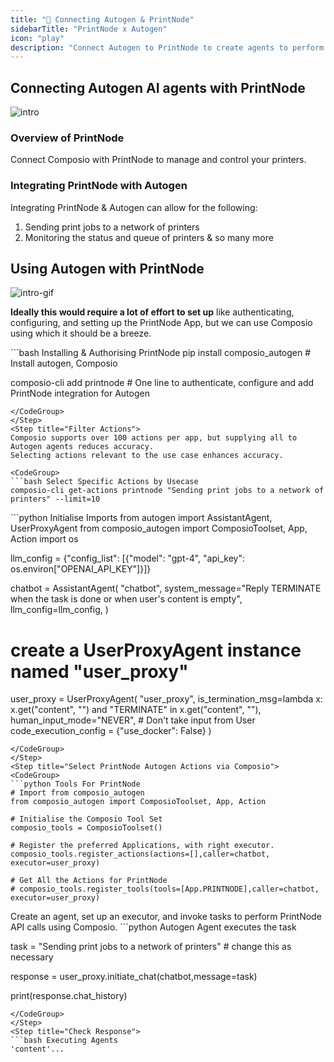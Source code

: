 ```yaml
---
title: "🚀 Connecting Autogen & PrintNode"
sidebarTitle: "PrintNode x Autogen"
icon: "play"
description: "Connect Autogen to PrintNode to create agents to perform tasks using natural language"
---
```


## Connecting Autogen AI agents with PrintNode
![intro](/media/intro.jpg)

### Overview of PrintNode

Connect Composio with PrintNode to manage and control your printers.

### Integrating PrintNode with Autogen

Integrating PrintNode & Autogen can allow for the following:

1. Sending print jobs to a network of printers
2. Monitoring the status and queue of printers
& so many more

## Using Autogen with PrintNode
![intro-gif](/media/intro.gif)
<Steps>
<Step title="Setting Up the Environment">

**Ideally this would require a lot of effort to set up** like authenticating, configuring, and setting up the PrintNode App, but we can use Composio using which it should be a breeze.

<CodeGroup>
```bash Installing & Authorising PrintNode
pip install composio_autogen # Install autogen, Composio 

composio-cli add printnode # One line to authenticate, configure and add PrintNode integration for Autogen
```
</CodeGroup>
</Step>
<Step title="Filter Actions">
Composio supports over 100 actions per app, but supplying all to Autogen agents reduces accuracy.
Selecting actions relevant to the use case enhances accuracy.

<CodeGroup>
```bash Select Specific Actions by Usecase
composio-cli get-actions printnode "Sending print jobs to a network of printers" --limit=10
```
</CodeGroup>

</Step>
<Step title="Import Base Packages">

<CodeGroup>
```python Initialise Imports
from autogen import AssistantAgent, UserProxyAgent
from composio_autogen import ComposioToolset, App, Action
import os

llm_config = {"config_list": [{"model": "gpt-4", "api_key": os.environ["OPENAI_API_KEY"]}]}

chatbot = AssistantAgent(
    "chatbot",
    system_message="Reply TERMINATE when the task is done or when user's content is empty",
    llm_config=llm_config,
)

# create a UserProxyAgent instance named "user_proxy"
user_proxy = UserProxyAgent(
    "user_proxy",
    is_termination_msg=lambda x: x.get("content", "") and "TERMINATE" in x.get("content", ""),
    human_input_mode="NEVER", # Don't take input from User
    code_execution_config = {"use_docker": False}
)
```
</CodeGroup>
</Step>
<Step title="Select PrintNode Autogen Actions via Composio">
<CodeGroup>
```python Tools For PrintNode
# Import from composio_autogen
from composio_autogen import ComposioToolset, App, Action

# Initialise the Composio Tool Set
composio_tools = ComposioToolset()

# Register the preferred Applications, with right executor. 
composio_tools.register_actions(actions=[],caller=chatbot, executor=user_proxy)

# Get All the Actions for PrintNode
# composio_tools.register_tools(tools=[App.PRINTNODE],caller=chatbot, executor=user_proxy) 
```
</CodeGroup>
</Step>
<Step title="Execute the Agent">
Create an agent, set up an executor, and invoke tasks to perform PrintNode API calls using Composio. 
<CodeGroup>
```python Autogen Agent executes the task

task = "Sending print jobs to a network of printers" # change this as necessary

response = user_proxy.initiate_chat(chatbot,message=task)

print(response.chat_history)
```
</CodeGroup>
</Step>
<Step title="Check Response">
```bash Executing Agents
'content'...
```
</Step>
</Steps>
